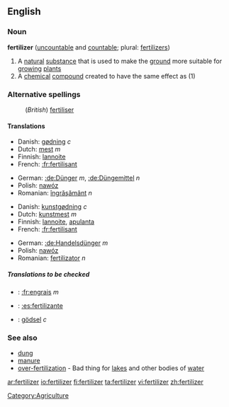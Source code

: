 ==English==

===Noun===
'''fertilizer''' ([[uncountable]] and [[countable]]; plural: [[fertilizers]])

#A [[natural]] [[substance]] that is used to make the [[ground]] more suitable for [[grow]]ing [[plant]]s
#A [[chemical]] [[compound]] created to have the same effect as (1)

===Alternative spellings===
:(''British'') [[fertiliser]]

====Translations====
{{trans-top|A natural substance that is used to make the ground more suitable for growing plants}}
*Danish: [[gødning]] ''c''
*Dutch: [[mest]] ''m''
*Finnish: [[lannoite]]
*French: [[:fr:fertilisant]]
{{trans-mid}}
*German: [[:de:Dünger]] ''m'', [[:de:Düngemittel]] ''n''
*Polish: [[nawóz]] {{m}}
*Romanian: [[îngrăşământ]] ''n''
{{trans-bottom}}

{{trans-top|A chemical compound created to have the same effect as (1)}}
*Danish: [[kunstgødning]] ''c''
*Dutch: [[kunstmest]] ''m''
*Finnish: [[lannoite]], [[apulanta]]
*French: [[:fr:fertilisant]]
{{trans-mid}}
*German: [[:de:Handelsdünger]] ''m''
*Polish: [[nawóz]] {{m}}
*Romanian: [[fertilizator]] ''n''
{{trans-bottom}}

=====Translations to be checked=====
{{checktrans}}
{{top}}
*{{ttbc|French}}: [[:fr:engrais]] ''m''
*{{ttbc|Spanish}}: [[:es:fertilizante]]
{{mid}}
*{{ttbc|Swedish}}: [[gödsel]] ''c''
{{bottom}}

===See also===
*[[dung]]
*[[manure]]
*[[over-fertilization]] - Bad thing for [[lake]]s and other bodies of [[water]]

[[Category:Agriculture]]

[[ar:fertilizer]]
[[io:fertilizer]]
[[fi:fertilizer]]
[[ta:fertilizer]]
[[vi:fertilizer]]
[[zh:fertilizer]]
